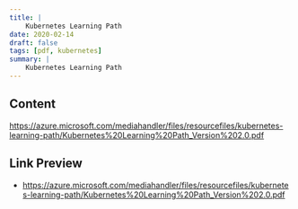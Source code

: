 ```yaml
---
title: |
    Kubernetes Learning Path
date: 2020-02-14
draft: false
tags: [pdf, kubernetes]
summary: |
    Kubernetes Learning Path
---
```


## Content

https://azure.microsoft.com/mediahandler/files/resourcefiles/kubernetes-learning-path/Kubernetes%20Learning%20Path_Version%202.0.pdf

## Link Preview

- https://azure.microsoft.com/mediahandler/files/resourcefiles/kubernetes-learning-path/Kubernetes%20Learning%20Path_Version%202.0.pdf
